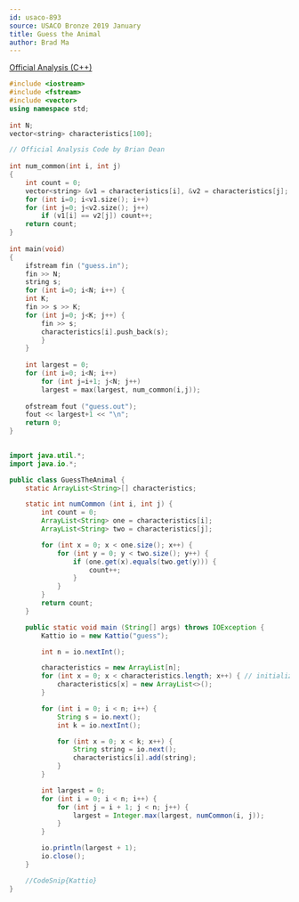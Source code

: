 ```yaml
---
id: usaco-893
source: USACO Bronze 2019 January
title: Guess the Animal
author: Brad Ma
---
```


[Official Analysis (C++)](https://codeforces.com/blog/entry/22712)

<LanguageSection>
  
<CPPSection>
  
```cpp
#include <iostream>
#include <fstream>
#include <vector>
using namespace std;
 
int N;
vector<string> characteristics[100];

// Official Analysis Code by Brian Dean
 
int num_common(int i, int j)
{
	int count = 0;
	vector<string> &v1 = characteristics[i], &v2 = characteristics[j];
	for (int i=0; i<v1.size(); i++)
	for (int j=0; j<v2.size(); j++)
		if (v1[i] == v2[j]) count++;
	return count;
}
 
int main(void)
{
	ifstream fin ("guess.in");
	fin >> N;
	string s;
	for (int i=0; i<N; i++) {
	int K;
	fin >> s >> K;
	for (int j=0; j<K; j++) {
		fin >> s;
		characteristics[i].push_back(s);
		}
	}
    
	int largest = 0;
	for (int i=0; i<N; i++)
		for (int j=i+1; j<N; j++)
		largest = max(largest, num_common(i,j));
 
	ofstream fout ("guess.out");
	fout << largest+1 << "\n";
	return 0;
}
  
```
  
</CPPSection>

<JavaSection>
  
```java
import java.util.*;
import java.io.*;

public class GuessTheAnimal {
	static ArrayList<String>[] characteristics;

	static int numCommon (int i, int j) {
		int count = 0;
		ArrayList<String> one = characteristics[i];
		ArrayList<String> two = characteristics[j];

		for (int x = 0; x < one.size(); x++) {
			for (int y = 0; y < two.size(); y++) {
				if (one.get(x).equals(two.get(y))) {
					count++;
				}
			}
		}
		return count;
	}

	public static void main (String[] args) throws IOException {
		Kattio io = new Kattio("guess");

		int n = io.nextInt();

		characteristics = new ArrayList[n];
		for (int x = 0; x < characteristics.length; x++) { // initialize
			characteristics[x] = new ArrayList<>();
		}

		for (int i = 0; i < n; i++) {
			String s = io.next();
			int k = io.nextInt();

			for (int x = 0; x < k; x++) {
				String string = io.next();
				characteristics[i].add(string);
			}
		}

		int largest = 0;
		for (int i = 0; i < n; i++) {
			for (int j = i + 1; j < n; j++) {
				largest = Integer.max(largest, numCommon(i, j));
			}
		}

		io.println(largest + 1);
		io.close();
	}

	//CodeSnip{Kattio}
}  
```
</JavaSection>
  
</LanguageSection>
